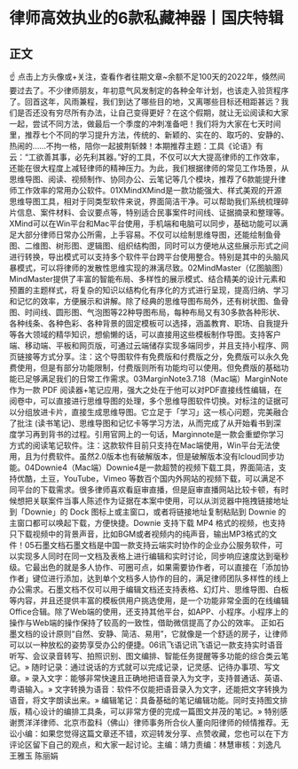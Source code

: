 # 律师高效执业的6款私藏神器丨国庆特辑
## 正文
☝ 点击上方头像或+关注，查看作者往期文章~余额不足100天的2022年，倏然间要过去了。不少律师朋友，年初意气风发制定的各种全年计划，也该走入验货程序了。回首这年，风雨兼程，我们到达了哪些目的地，又离哪些目标还相距甚远？我们是否还没有穷尽所有办法，让自己变得更好？在这个假期，就让无讼阅读和大家一起，尝试不同方法，做最后一个季度的冲刺准备吧！我们将为大家在七天时间里，推荐七个不同的学习提升方法，传统的、新颖的、实在的、取巧的、安静的、热闹的……不拘一格，陪你一起披荆斩棘！本期推荐主题：工具《论语》有云：“工欲善其事，必先利其器。”好的工具，不仅可以大大提高律师的工作效率，还能在很大程度上减轻律师的精神压力。为此，我们根据律师的常见工作场景，从思维导图、阅读、视频制作、协同办公、云笔记等几个模块，推荐了6款能提升律师工作效率的常用办公软件。01XMindXMind是一款功能强大、样式美观的开源思维导图工具，相对于同类型软件来说，界面简洁干净。可以帮助我们系统梳理碎片信息、案件材料、会议要点等，特别适合民事案件时间线、证据摘录和整理等。XMind可以在Win平台和Mac平台使用，手机端和电脑可以同步，基础功能可以满足大部分律师日常办公所需，上手容易。不仅可以绘制思维导图，还能绘制鱼骨图、二维图、树形图、逻辑图、组织结构图，同时可以方便地从这些展示形式之间进行转换，导出模式可以支持多个软件平台跨平台使用整合。特别是其中的头脑风暴模式，可以将律师的发散性思维实现的淋漓尽致。02MindMaster（亿图脑图）MindMaster提供了丰富的智能布局、多样性的展示模式、结合精美的设计元素和预置的主题样式，将复杂的知识以结构化有序化的方式进行呈现，提高归纳、学习和记忆的效率，方便展示和讲解。除了经典的思维导图布局外，还有树状图、鱼骨图、时间线、圆形图、气泡图等22种导图布局，每种布局又有30多款各种形状、各种线条、各种色彩、各种背景的固定模板可以选择，涵盖教育、职场、自我提升等各大领域的精华知识，想偷懒的话，可以直接用这些模板制作导图。支持客户端、移动端、平板和网页版，可通过云端储存实现多端同步，并且支持小程序、网页链接等方式分享。注：这个导图软件有免费版和付费版之分，免费版可以永久免费使用，但是有部分功能限制，付费版则所有功能均可以使用。但免费版的基础功能已足够满足我们的日常工作需求。03MarginNote3.7.18（Mac端）MarginNote作为一款 PDF 阅读器+笔记应用，强大之处在于他可以对PDF直接线性编辑，在阅卷中，可以直接进行思维导图的处理，多个思维导图软件切换。对标注的证据可以分组放进卡片，直接生成思维导图。它立足于「学习」这一核心问题，完美融合了批注 (读书笔记)、思维导图和记忆卡等学习方法，从而完成了从开始看书到深度学习再到背书的过程。引用官网上的一句话，Marginnote是一款会重塑你学习方式的阅读笔记软件。注：这款软件目前只支持在Mac端使用，Win平台无法使用，且为付费软件。虽然2.0版本也有破解版本，但是破解版本没有Icloud同步功能。04Downie4（Mac端）Downie4是一款超赞的视频下载工具，界面简洁，支持优酷，土豆，YouTube，Vimeo 等数百个国内外网站的视频下载，可以满足不同平台的下载需求。很多律师喜欢看庭审直播，但是庭审直播网站比较卡顿，有时候想把关联案件当事人陈述作为证据在本案中使用，可以从浏览器中拖拽链接地址到「Downie」的 Dock 图标上或主窗口，或者将链接地址复制粘贴到 Downie 的主窗口都可以唤起下载，方便快捷。Downie 支持下载 MP4 格式的视频，也支持只下载视频中的背景声音，比如BGM或者视频内的纯声音，输出MP3格式的文件！05石墨文档石墨文档是中国一款支持云端实时协作的企业办公服务软件，可以实现多人同时在同一文档及表格上进行编辑和实时讨论，同步响应速度达到毫秒级。它最出色的就是多人协作、可圈可点，如果需要协作者，可以直接在「添加协作者」键位进行添加，达到单个文档多人协作的目的，满足律师团队多样性的线上办公需求。石墨文档不仅可以用于编辑文档还支持表格、幻灯片、思维导图、白板等内容，并且还提供丰富的模板供用户挑选使用，是一个功能非常全面的在线编辑Office合辑。除了Web端的使用，还支持其他平台，如APP、小程序。小程序上的操作与Web端的操作保持了较高的一致性，借助微信提高了办公的效率。 正如石墨文档的设计原则“自然、安静、简洁、易用”，它就像是一个舒适的房子，让律师可以以一种放松的姿势享受办公的便捷。06讯飞语记讯飞语记一款支持实时语音听写、会议录音转写、拍照识别、图文编排、智能任务提醒等多功能的综合类云笔记。» 随时记录：通过说话的方式就可以完成记录，记灵感、记待办事项、写文章。» 录入文字：能够非常快速且正确地把语音录入为文字，支持普通话、英语、粤语输入。» 文字转换为语音：软件不仅能把语音录入为文字，还能把文字转换为语音，将文字朗读出来。» 编辑笔记：具备基础的笔记编辑功能。同时支持图文排版，精心设计的编排工具条，可以非常方便的完成一篇图文并茂的笔记。» 特别感谢贾洋洋律师、北京市盈科（佛山）律师事务所合伙人董向阳律师的倾情推荐。无讼小编：如果您觉得这篇文章还不错，欢迎转发分享、点赞收藏，您也可以在下方评论区留下自己的观点，和大家一起讨论。主编：靖力责编：林慧审核：刘逸凡 王雅玉 陈丽娟